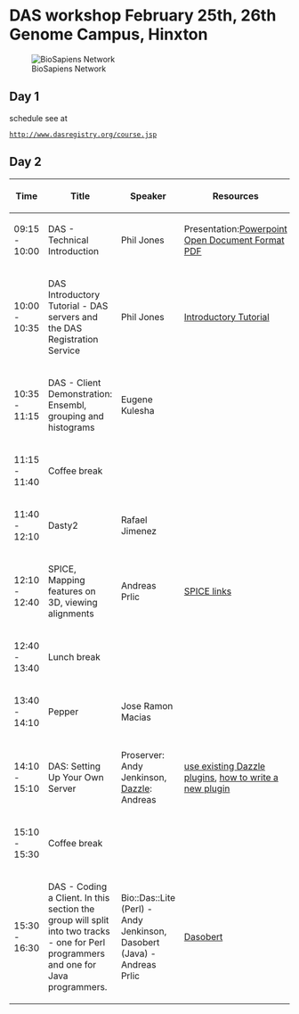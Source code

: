 =DAS workshop February 25th, 26th Genome Campus, Hinxton=
[[Image:Biosapiens_final.gif|frame|BioSapiens Network]]
==Day 1==
schedule see at
 [http://www.dasregistry.org/course.jsp http://www.dasregistry.org/course.jsp]

==Day 2==


{| class="wikitable" border="1"
|- style="background:silver"
! width="100px"|Time
! Title
! Speaker
! Resources
|-
| 09:15 - 10:00
| DAS - Technical Introduction 
| Phil Jones 
| Presentation:[http://www.ebi.ac.uk/~pjones/DAS2008/DAS-technical-introduction.ppt Powerpoint]<br/>[http://www.ebi.ac.uk/~pjones/DAS2008/DAS-technical-introduction.odp Open Document Format]<br/>[http://www.ebi.ac.uk/~pjones/DAS2008/DAS-technical-introduction.odp PDF] 
|-
| 10:00 - 10:35
| DAS Introductory Tutorial - DAS servers and the DAS Registration Service
| Phil Jones 
| [[DASworkshop200802:intro_tutorial| Introductory Tutorial]]
|-  
| 10:35 - 11:15
| DAS - Client Demonstration: Ensembl, grouping and histograms
| Eugene Kulesha
|
|- style="background:#ffdead;"
| 11:15 - 11:40 
| colspan="3" | Coffee break 
|-
| 11:40 - 12:10 
| Dasty2
| Rafael Jimenez
|
|-
| 12:10 - 12:40
| SPICE, Mapping features on 3D, viewing alignments
| Andreas Prlic
| [[DASworkshop200802:spice| SPICE links]]
|- style="background:#ffdead;"
| 12:40 - 13:40 
| colspan="3" | Lunch break
|-
| 13:40 - 14:10
| Pepper
| Jose Ramon Macias
|
|-
| 14:10 - 15:10
| DAS: Setting Up Your Own Server
| Proserver: Andy Jenkinson, [http://www.biojava.org/wiki/Dazzle Dazzle]: Andreas
| [http://www.biojava.org/wiki/Dazzle:plugins use existing Dazzle plugins], [http://www.biojava.org/wiki/Dazzle:writeplugin how to write a new plugin]
|- style="background:#ffdead;"
| 15:10 - 15:30
| colspan="3"|Coffee break 
|-
| 15:30 - 16:30 
| DAS - Coding a Client.  In this section the group will split into two tracks - one for Perl programmers and one for Java programmers.  
| Bio::Das::Lite (Perl) - Andy Jenkinson,  Dasobert (Java) - Andreas Prlic
| [http://www.spice-3d.org/dasobert/ Dasobert]
|}